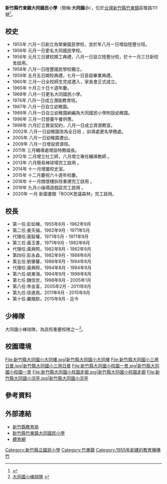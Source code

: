{{prose|time=2013-12-02T01:51:03+00:00}}
{{Infobox School
| name = 新竹縣竹東鎮大同國民小學
| other_name = Da-Ton Elementary School H.C.C
| motto = 
| established = [[中華民國|民國]]44年（西元1955年）
| image = [[File:新竹縣大同國小正門.jpg|235px]]
| district = [[台灣|台灣]][[新竹縣|新竹縣]]
| address = {{flagicon|TWN}}[[新竹縣|新竹縣]][[竹東鎮|竹東鎮]]莊敬路111號
| area = 25,910 平方公尺
| tel = (03)596-1160
| fax = (03)594-6317
| website = http://www.dtes.hcc.edu.tw/
| type = 縣立國民小學
| grades = 六年制國小部
| principal = [[羅賜欽|羅賜欽]]
| free_label = 校別
| free_text = 男女合校
| students = 1,623人（民國110年）
}}

'''新竹縣竹東鎮大同國民小學'''（簡稱:'''大同國小'''），位於[[台灣|台灣]][[新竹縣|新竹縣]][[竹東鎮|竹東鎮]]莊敬路111號<ref>{{Cite web |url=http://mail.dtes.hcc.edu.tw/103091601.pdf |title=學校簡介 |access-date=2015-08-14 |archive-date=2016-03-04 |archive-url=https://web.archive.org/web/20160304114154/http://mail.dtes.hcc.edu.tw/103091601.pdf |dead-url=no }}</ref>。

== 校史 ==
*1955年 六月一日創立為榮樂國民學校，並於年八月一日增設陸豐分班。
*1956年 元月一日更名大同國民學校。
*1956年 元月三日建校開工典禮，八月一日設立陸豐分校，於十一月三日新校舍啟用。
*1958年 八月一日陸豐國民學校獨立。
*1959年 五月五日開校典禮，七月一日首屆畢業典禮。
*1960年 三月一日全校師生完成遷入，家長會正式成立。
*1965年 十月三十日十週年慶。
*1968年 八月一日更名大同國民小學。
*1974年 八月一日成立潛能教育班。
*1987年 八月一日自立幼稚園。
*1989年 八月一日自立幼稚園納編為大同國民小學附設幼稚園。
*1996年 三月一日營養午餐供應。
*1998年 六月訂立實習契約，八月一日成立資源教室。
*2002年 八月一日幼稚園改為全日班 ，訓導處更名學務處。
*2005年 八月一日幼稚園遷出。
*2009年 八月一日增設資源班。
*2011年 三月輔導處增設特教組長。
*2012年 二月增立社工師，八月增立專任輔導教師 。
*2013年 六月簡易棒球場完工啟用 。
*2014年 十一月增置校史室。
*2015年 十二月慶祝六十週年校慶。
*2018年 十一月關懷樓拆除重建完工啟用 。
*2019年 九月小操場遊戲區完工啟用 。
*2020年 一月 新圖書館「BOOK思議森林」完工啟用。

==校長==
*第一任:彭如棟，1955年8月 - 1962年9月  
*第二任:姜天福，1962年9月 - 1971年5月  
*代理任:黃鉦權，1971年5月 - 1971年9月   
*第三任:黃玉書，1971年9月 - 1982年8月  
*代理任:黃興照，1982年8月 - 1982年9月  
*第四任:彭永森，1982年9月 - 1988年8月  
*第五任:劉肇馨，1988年8月 - 1994年8月  
*代理任:黃興照，1994年8月 - 1994年9月
*第六任:姚東海，1994年9月 - 1998年8月  
*第七任:魏信忠，1998年8月 - 2005年1月  
*第八任:李金富，2005年2月 - 2011年8月  
*第九任:徐進堯，2011年8月 - 2015年8月
*第十任:羅賜欽，2015年8月 - 迄今

==少棒隊==
大同國小棒球隊，為該校重要校隊之一<ref>[http://tw.myblog.yahoo.com/jw!PMWeSu6TAB6ybVlapsx0HA--/ 大同國小棒球隊] {{webarchive|url=https://web.archive.org/web/20131204052230/http://tw.myblog.yahoo.com/jw!PMWeSu6TAB6ybVlapsx0HA--/ |date=2013-12-04 }}</ref>。

==校園環境==
<gallery>
File:新竹縣大同國小大同樓.jpg|新竹縣大同國小大同樓
File:新竹縣大同國小三用日晷.jpg|新竹縣大同國小三用日晷
File:新竹縣大同國小校園一景.jpg|新竹縣大同國小校園一景
File:新竹縣大同國小校園走廊.jpg|新竹縣大同國小校園走廊
File:新竹縣大同國小涼亭.jpg|新竹縣大同國小涼亭
</gallery>

==參考資料==
{{Reflist}}

==外部連結==
*[https://web.archive.org/web/20131203091532/http://www.hsinchu.gov.tw/modules/v4_about/office/default.asp?uid=401 新竹縣教育局]
*[https://web.archive.org/web/20131203062409/http://www.dtes.hcc.edu.tw/school/web/index.php 新竹縣竹東鎮大同國民小學]
*[https://web.archive.org/web/20131203060906/http://dns.dtes.hcc.edu.tw/dyna/menu/index.php?account=body 體育網]

{{新竹縣國民中小學}}

[[Category:新竹縣立國民小學|Category:新竹縣立國民小學]]
[[Category:竹東鎮|Category:竹東鎮]]
[[Category:1955年創建的教育機構|Category:1955年創建的教育機構]]
[[Category:臺灣原住民實驗教育與重點學校|竹]]